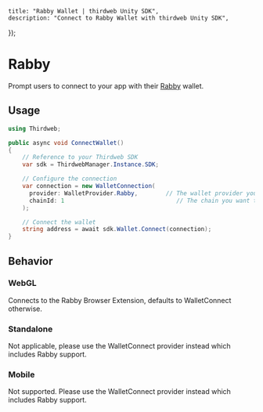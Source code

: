 
	title: "Rabby Wallet | thirdweb Unity SDK",
	description: "Connect to Rabby Wallet with thirdweb Unity SDK",
});

# Rabby

Prompt users to connect to your app with their [Rabby](https://rabby.io/) wallet.

## Usage

```csharp
using Thirdweb;

public async void ConnectWallet()
{
    // Reference to your Thirdweb SDK
    var sdk = ThirdwebManager.Instance.SDK;

    // Configure the connection
    var connection = new WalletConnection(
      provider: WalletProvider.Rabby,        // The wallet provider you want to connect to (Required)
      chainId: 1                                // The chain you want to connect to (Required)
    );

    // Connect the wallet
    string address = await sdk.Wallet.Connect(connection);
}
```

## Behavior

### WebGL

Connects to the Rabby Browser Extension, defaults to WalletConnect otherwise.

### Standalone

Not applicable, please use the WalletConnect provider instead which includes Rabby support.

### Mobile

Not supported. Please use the WalletConnect provider instead which includes Rabby support.
